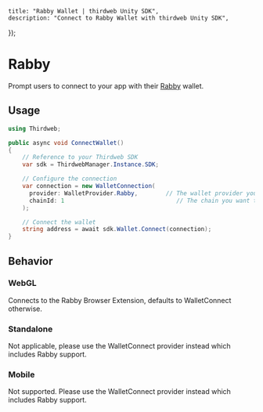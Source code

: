 
	title: "Rabby Wallet | thirdweb Unity SDK",
	description: "Connect to Rabby Wallet with thirdweb Unity SDK",
});

# Rabby

Prompt users to connect to your app with their [Rabby](https://rabby.io/) wallet.

## Usage

```csharp
using Thirdweb;

public async void ConnectWallet()
{
    // Reference to your Thirdweb SDK
    var sdk = ThirdwebManager.Instance.SDK;

    // Configure the connection
    var connection = new WalletConnection(
      provider: WalletProvider.Rabby,        // The wallet provider you want to connect to (Required)
      chainId: 1                                // The chain you want to connect to (Required)
    );

    // Connect the wallet
    string address = await sdk.Wallet.Connect(connection);
}
```

## Behavior

### WebGL

Connects to the Rabby Browser Extension, defaults to WalletConnect otherwise.

### Standalone

Not applicable, please use the WalletConnect provider instead which includes Rabby support.

### Mobile

Not supported. Please use the WalletConnect provider instead which includes Rabby support.
